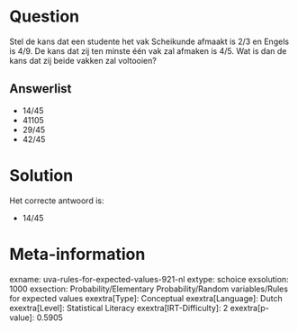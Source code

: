 Question
========

Stel de kans dat een studente het vak Scheikunde afmaakt is 2/3 en
Engels is 4/9. De kans dat zij ten minste één vak zal afmaken is 4/5.
Wat is dan de kans dat zij beide vakken zal voltooien?

Answerlist
----------

* 14/45
* 41105
* 29/45
* 42/45

Solution
========

Het correcte antwoord is: 

* 14/45

Meta-information
================
exname: uva-rules-for-expected-values-921-nl
extype: schoice
exsolution: 1000
exsection: Probability/Elementary Probability/Random variables/Rules for expected values
exextra[Type]: Conceptual
exextra[Language]: Dutch
exextra[Level]: Statistical Literacy
exextra[IRT-Difficulty]: 2
exextra[p-value]: 0.5905
